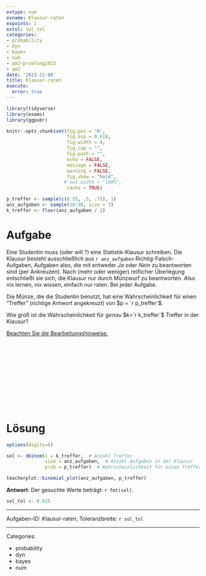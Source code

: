 ```yaml
---
extype: num
exname: Klausur-raten
expoints: 1
extol: sol_tol
categories:
- probability
- dyn
- bayes
- num
- qm2-pruefung2023
- qm2
date: '2023-11-08'
title: Klausur-raten
execute: 
  error: true
---
```




```r
library(tidyverse)
library(exams)
library(ggpubr)
```


```r
knitr::opts_chunk$set(fig.pos = 'H',
                      fig.asp = 0.618,
                      fig.width = 4,
                      fig.cap = "", 
                      fig.path = "",
                      echo = FALSE,
                      message = FALSE,
                      warning = FALSE,
                      fig.show = "hold",
                     # out.width = "100%",
                      cache = TRUE)
```




```r
p_treffer <- sample(c(0.25, .5, .75), 1)
anz_aufgaben <- sample(10:30, size = 1)
k_treffer <- floor(anz_aufgaben / 2)
```




# Aufgabe

Eine Studentin muss (oder will ?) eine Statistik-Klausur schreiben.
Die Klausur besteht ausschließlich aus `r anz_aufgaben` Richtig-Falsch-Aufgaben,
Aufgaben also, die mit entweder *Ja* oder *Nein* zu beantworten sind (per Ankreuzen).
Nach (mehr oder weniger) reiflicher Überlegung entschließt sie sich, die Klausur nur durch Münzwurf zu beantworten.
Also nix lernen, nix wissen, einfach nur raten. Bei jeder Aufgabe.

Die Münze, die die Studentin benutzt, hat eine Wahrscheinlichkeit für einen "Treffer" (richtige Antwort angekreuzt) von $p = `r p_treffer`$.


Wie groß ist die Wahrscheinlichkeit für *genau* $k=`r k_treffer`$ Treffer in der Klausur?



[Beachten Sie die Bearbeitungshinweise.](https://start-bayes.netlify.app/pruefung#bearbeitungshinweise)




</br>
</br>
</br>
</br>
</br>
</br>
</br>
</br>
</br>
</br>

# Lösung

```r
options(digits=6)
```


```r
sol <- dbinom(x = k_treffer,  # Anzahl Treffer
              size = anz_aufgaben,  # Anzahl Aufgaben in der Klausur
              prob = p_treffer)  # Wahrscheinlichkeit für einen Treffer
```

```r
teacherplot::binomial_plot(anz_aufgaben, p_treffer)
```



**Antwort**: Der gesuchte Werte beträgt: `r fmt(sol)`.

```r
sol_tol <- 0.025
```


---

Aufgaben-ID: Klausur-raten, Toleranzbreite: `r sol_tol`






---

Categories: 

- probability
- dyn
- bayes
- num

